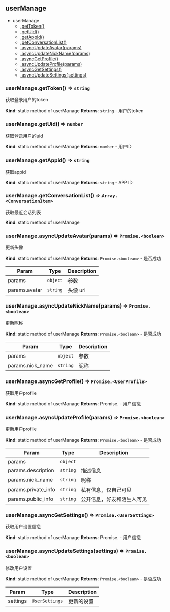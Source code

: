 ## userManage

- userManage
  - [.getToken()](userManage#module_usermanage__gettoken)
  - [.getUid()](userManage#module_usermanage__getuid)
  - [.getAppid()](userManage#module_usermanage__getappid)
  - [.getConversationList()](userManage#module_usermanage__getconversationlist)
  - [.asyncUpdateAvatar(params)](userManage#module_usermanage__asyncupdateavatar)
  - [.asyncUpdateNickName(params)](userManage#module_usermanage__asyncupdatenickname)
  - [.asyncGetProfile()](userManage#module_usermanage__asyncgetprofile)
  - [.asyncUpdateProfile(params)](userManage#module_usermanage__asyncupdateprofile)
  - [.asyncGetSettings()](userManage#module_usermanage__asyncgetsettings)
  - [.asyncUpdateSettings(settings)](userManage#module_usermanage__asyncupdatesettings)

### userManage.getToken() ⇒ `string`

获取登录用户的token

**Kind**: static method of userManage
**Returns**: `string` - 用户的token

### userManage.getUid() ⇒ `number`

获取登录用户的uid

**Kind**: static method of userManage
**Returns**: `number` - 用户ID

### userManage.getAppid() ⇒ `string`

获取appid

**Kind**: static method of userManage
**Returns**: `string` - APP ID

### userManage.getConversationList() ⇒ `Array.<ConversationItem>`

获取最近会话列表

**Kind**: static method of userManage

### userManage.asyncUpdateAvatar(params) ⇒ `Promise.<boolean>`

更新头像

**Kind**: static method of userManage
**Returns**: `Promise.<boolean>` - 是否成功

| Param         | Type     | Description |
| ------------- | -------- | ----------- |
| params        | `object` | 参数        |
| params.avatar | `string` | 头像 url    |

### userManage.asyncUpdateNickName(params) ⇒ `Promise.<boolean>`

更新昵称

**Kind**: static method of userManage
**Returns**: `Promise.<boolean>` - 是否成功

| Param            | Type     | Description |
| ---------------- | -------- | ----------- |
| params           | `object` | 参数        |
| params.nick_name | `string` | 昵称        |

### userManage.asyncGetProfile() ⇒ `Promise.<UserProfile>`

获取用户profile

**Kind**: static method of userManage
**Returns**: Promise.<UserProfile> - 用户信息

### userManage.asyncUpdateProfile(params) ⇒ `Promise.<boolean>`

更新用户profile

**Kind**: static method of userManage
**Returns**: `Promise.<boolean>` - 是否成功

| Param               | Type     | Description                |
| ------------------- | -------- | -------------------------- |
| params              | `object` |                            |
| params.description  | `string` | 描述信息                   |
| params.nick_name    | `string` | 昵称                       |
| params.private_info | `string` | 私有信息，仅自己可见       |
| params.public_info  | `string` | 公开信息，好友和陌生人可见 |

### userManage.asyncGetSettings() ⇒ `Promise.<UserSettings>`

获取用户设置信息

**Kind**: static method of userManage
**Returns**: Promise.<UserSettings> - 用户信息

### userManage.asyncUpdateSettings(settings) ⇒ `Promise.<boolean>`

修改用户设置

**Kind**: static method of userManage
**Returns**: `Promise.<boolean>` - 是否成功

| Param    | Type                                               | Description |
| -------- |----------------------------------------------------| ----------- |
| settings | [`UserSettings`](types#module_types__usersettings) | 更新的设置  |
